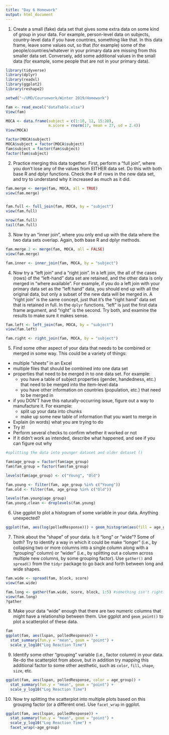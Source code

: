 ```yaml
---
title: "Day 6 Homework"
output: html_document
---
```



1. Create a small (fake) data set that gives some extra data on some kind of group in your data. For example, person-level data on subjects, country-level data if you have countries, something like that.  In this data frame, leave some values out, so that (for example) some of the people/countries/whatever in your primary data are missing from this smaller data set.  Conversely, add some additional values in the small data (for example, some people that are not in your primary data).

```r


library(tidyverse)
library(dplyr)
library(readxl)
library(ggplot2)
library(reshape2)

setwd("~/UMD/Coursework/Winter 2019/Homework")

fam <- read_excel("dataTable.xlsx")
View(fam)

MOCA <- data.frame(subject = c(1:10, 12, 15:20),
                   m.score = rnorm(17, mean = 27, sd = 2.4))
View(MOCA)                   

factor(MOCA$subject)
MOCA$subject = factor(MOCA$subject)
fam$subject = factor(fam$subject)
factor(fam$subject)


```

2. Practice merging this data together. First, perform a "full join", where you don't lose any of the values from EITHER data set. Do this with both base R and dplyr functions. Check the # of rows in the new data set, and try to understand why it increased as much as it did.

```r

fam.merge <- merge(fam, MOCA, all = TRUE)
view(fam.merge)


fam.full <- full_join(fam, MOCA, by = "subject")
view(fam.full)

nrow(fam.full)
tail(fam.full)


```


3. Now try an "inner join", where you only end up with the data where the two data sets overlap. Again, both base R and dplyr methods.

```r

fam.merge.2 <- merge(fam, MOCA, all = FALSE)
view(fam.merge)

fam.inner <- inner_join(fam, MOCA, by = "subject")

```


4. Now try a "left join" and a "right join". In a left join, the all of the cases (rows) of the "left-hand" data set are retained, and the other data is only merged in "where available". For example, if you do a left join with your primary data set as the "left hand" data, you should end up with all the original data, but only a subset of the new data will be merged in.  A "right join" is the same concept, just that it's the "right hand" data set that is retained in full. In the `dplyr` functions, "left" is just the first data frame argument, and "right" is the second.  Try both, and examine the results to make sure it makes sense.

```r

fam.left <- left_join(fam, MOCA, by = "subject")
view(fam.left)

fam.right <- right_join(fam, MOCA, by = "subject")

```


5. Find some other aspect of your data that needs to be combined or merged in some way.  This could be a variety of things:
  - multiple "sheets" in an Excel
  - multiple files that should be combined into one data set
  - properties that need to be merged in to one data set. For example:
    - you have a table of subject properties (gender, handedness, etc.) that need to be merged into the item-level data
    - you have other information on countries (population, etc.) that need to be merged in
  - if you DON'T have this naturally-occurring issue, figure out a way to manufacture it. For example:
    - split up your data into chunks
    - make up some new table of information that you want to merge in
  - Explain (in words) what you are trying to do
  - Try it!
  - Perform several checks to confirm whether it worked or not
  - If it didn't work as intended, describe what happened, and see if you can figure out why
  
```r
#splitting the data into younger dataset and older dataset ()

fam$age_group = factor(fam$age_group)
fam$fam_group = factor(fam$fam_group)

levels(fam$age_group) <- c("Young", "Old")

fam.young <- filter(fam, age_group %in% c("Young"))
fam.old <- filter(fam, age_group %in% c("Old"))

levels(fam.young$age_group)
fam.young.clean <- droplevels(fam.young)
```

6. Use ggplot to plot a histogram of some variable in your data. Anything unexpected?

```r

ggplot(fam, aes(log(polledResponse))) + geom_histogram(aes(fill = age_group)) + scale_x_log10(name = "Log Reaction Time")


```


7. Think about the "shape" of your data. Is it "long" or "wide"? Some of both?  Try to identify a way in which it could be make "longer" (i.e., by collapsing two or more columns into a single column along with a "grouping" column) or "wider" (i.e., by splitting out a column across multiple new columns, by some grouping factor).  Use `gather()` and `spread()` from the `tidyr` package to go back and forth between long and wide shapes.

```r

fam.wide <- spread(fam, block, score)
view(fam.wide)

fam.long <- gather(fam.wide, score, block, 1:5) #something isn't right...
view(fam.long)
?gather
```


8. Make your data "wide" enough that there are two numeric columns that might have a relationship between them. Use ggplot and `geom_point()` to plot a scatterplot of these data.

```r
fam
ggplot(fam, aes(lspan, polledResponse)) + 
  stat_summary(fun.y = "mean", geom = "point") + 
  scale_y_log10("Log Reaction Time")

```


9. Identify some other "grouping" variable (i.e., factor column) in your data. Re-do the scatterplot from above, but in addition try mapping this additional factor to some other aesthetic, such as `color`, `fill`, `shape`, `size`, etc.

```r

ggplot(fam, aes(lspan, polledResponse, color = age_group)) + 
  stat_summary(fun.y = "mean", geom = "point") + 
  scale_y_log10("Log Reaction Time")


```


10. Now try splitting the scatterplot into multiple plots based on this grouping factor (or a different one). Use `facet_wrap` in ggplot.

```r

ggplot(fam, aes(lspan, polledResponse)) + 
  stat_summary(fun.y = "mean", geom = "point") + 
  scale_y_log10("Log Reaction Time") +
  facet_wrap(~age_group)
```

